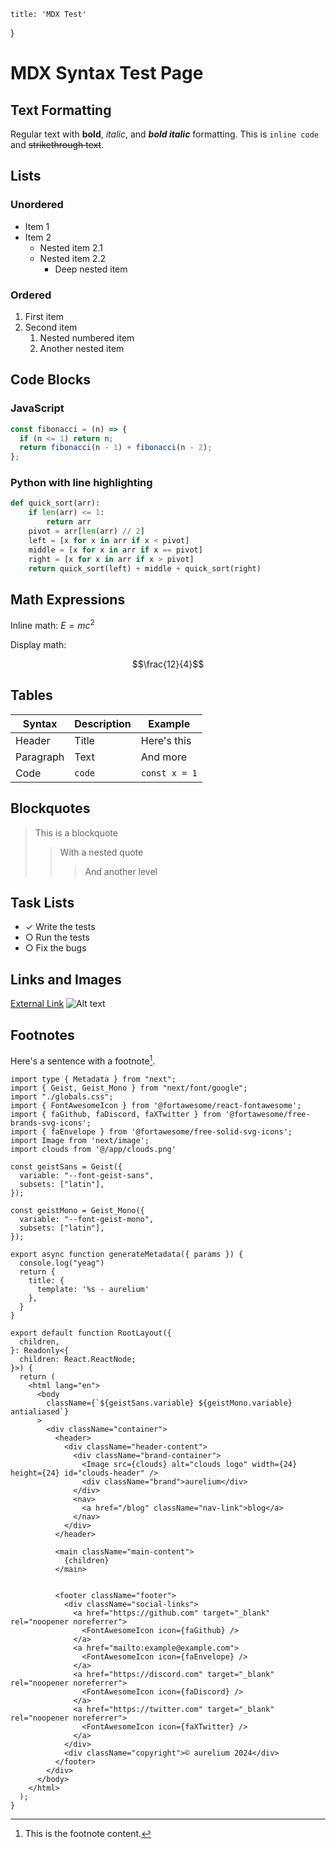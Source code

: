     title: 'MDX Test'
}

# MDX Syntax Test Page

## Text Formatting
Regular text with **bold**, *italic*, and ***bold italic*** formatting.
This is `inline code` and ~~strikethrough text~~.

## Lists
### Unordered
- Item 1
- Item 2
  - Nested item 2.1
  - Nested item 2.2
    - Deep nested item

### Ordered
1. First item
2. Second item
   1. Nested numbered item
   2. Another nested item

## Code Blocks
### JavaScript
```javascript
const fibonacci = (n) => {
  if (n <= 1) return n;
  return fibonacci(n - 1) + fibonacci(n - 2);
};
```

### Python with line highlighting
```python {1,3-4}
def quick_sort(arr):
    if len(arr) <= 1:
        return arr
    pivot = arr[len(arr) // 2]
    left = [x for x in arr if x < pivot]
    middle = [x for x in arr if x == pivot]
    right = [x for x in arr if x > pivot]
    return quick_sort(left) + middle + quick_sort(right)
```

## Math Expressions
Inline math: $E = mc^2$

Display math:

$$\frac{12}{4}$$

## Tables
| Syntax | Description | Example |
|--------|-------------|---------|
| Header | Title | Here's this |
| Paragraph | Text | And more |
| Code | `code` | `const x = 1` |

## Blockquotes
> This is a blockquote
> > With a nested quote
> > > And another level

## Task Lists
<ul className="task-list">
  <li><span className="task-status">✓</span> <span className="completed">Write the tests</span></li>
  <li><span className="task-status">○</span> Run the tests</li>
  <li><span className="task-status">○</span> Fix the bugs</li>
</ul>

## Links and Images
[External Link](https://example.com)
![Alt text](https://via.placeholder.com/150)

## Footnotes
Here's a sentence with a footnote[^1].

[^1]: This is the footnote content.

```tsx
import type { Metadata } from "next";
import { Geist, Geist_Mono } from "next/font/google";
import "./globals.css";
import { FontAwesomeIcon } from '@fortawesome/react-fontawesome';
import { faGithub, faDiscord, faXTwitter } from '@fortawesome/free-brands-svg-icons';
import { faEnvelope } from '@fortawesome/free-solid-svg-icons';
import Image from 'next/image';
import clouds from '@/app/clouds.png'

const geistSans = Geist({
  variable: "--font-geist-sans",
  subsets: ["latin"],
});

const geistMono = Geist_Mono({
  variable: "--font-geist-mono",
  subsets: ["latin"],
});

export async function generateMetadata({ params }) {
  console.log("yeag")
  return {
    title: {
      template: '%s - aurelium'
    },
  }
}

export default function RootLayout({
  children,
}: Readonly<{
  children: React.ReactNode;
}>) {
  return (
    <html lang="en">
      <body
        className={`${geistSans.variable} ${geistMono.variable} antialiased`}
      >
        <div className="container">
          <header>
            <div className="header-content">
              <div className="brand-container">
                <Image src={clouds} alt="clouds logo" width={24} height={24} id="clouds-header" />
                <div className="brand">aurelium</div>
              </div>
              <nav>
                <a href="/blog" className="nav-link">blog</a>
              </nav>
            </div>
          </header>

          <main className="main-content">
            {children}
          </main>


          <footer className="footer">
            <div className="social-links">
              <a href="https://github.com" target="_blank" rel="noopener noreferrer">
                <FontAwesomeIcon icon={faGithub} />
              </a>
              <a href="mailto:example@example.com">
                <FontAwesomeIcon icon={faEnvelope} />
              </a>
              <a href="https://discord.com" target="_blank" rel="noopener noreferrer">
                <FontAwesomeIcon icon={faDiscord} />
              </a>
              <a href="https://twitter.com" target="_blank" rel="noopener noreferrer">
                <FontAwesomeIcon icon={faXTwitter} />
              </a>
            </div>
            <div className="copyright">© aurelium 2024</div>
          </footer>
        </div>
      </body>
    </html>
  );
}
```
